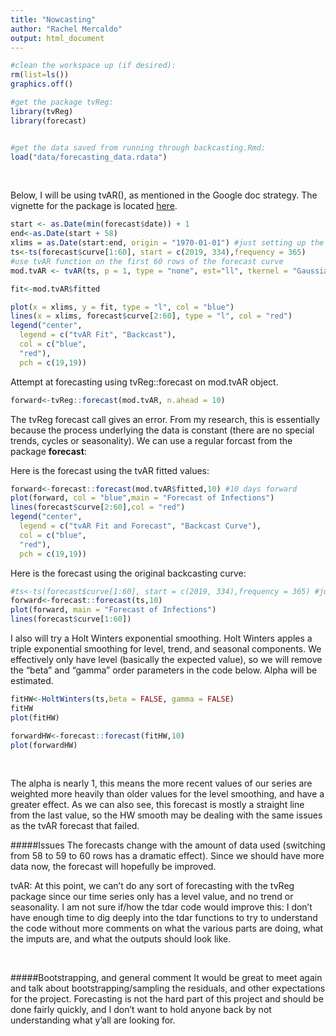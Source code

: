 ---
title: "Nowcasting"
author: "Rachel Mercaldo"
output: html_document
---

```{r cleanup packages data}
#clean the workspace up (if desired):
rm(list=ls())
graphics.off()

#get the package tvReg:
library(tvReg)
library(forecast)


#get the data saved from running through backcasting.Rmd:
load("data/forecasting_data.rdata")

```
\  

Below, I will be using tvAR(), as mentioned in the Google doc strategy. The vignette for the package is located [here](https://icasas.github.io/tvReg/articles/tvReg.html#standard-usage-of-tvar). 


```{r tvAR}
start <- as.Date(min(forecast$date)) + 1
end<-as.Date(start + 58)
xlims = as.Date(start:end, origin = "1970-01-01") #just setting up the axes for the plot
ts<-ts(forecast$curve[1:60], start = c(2019, 334),frequency = 365)
#use tvAR function on the first 60 rows of the forecast curve
mod.tvAR <- tvAR(ts, p = 1, type = "none", est="ll", tkernel = "Gaussian")

fit<-mod.tvAR$fitted

plot(x = xlims, y = fit, type = "l", col = "blue")
lines(x = xlims, forecast$curve[2:60], type = "l", col = "red")
legend("center", 
  legend = c("tvAR Fit", "Backcast"), 
  col = c("blue", 
  "red"), 
  pch = c(19,19))
```


Attempt at forecasting using tvReg::forecast on mod.tvAR object. 

```{r, eval = F}
forward<-tvReg::forecast(mod.tvAR, n.ahead = 10)

```

The tvReg forecast call gives an error. From my research, this is essentially because the process underlying the data is constant (there are no special trends, cycles or seasonality).
We can use a regular forcast from the package **forecast**:

Here is the forecast using the tvAR fitted values:

```{r}

forward<-forecast::forecast(mod.tvAR$fitted,10) #10 days forward
plot(forward, col = "blue",main = "Forecast of Infections")
lines(forecast$curve[2:60],col = "red")
legend("center", 
  legend = c("tvAR Fit and Forecast", "Backcast Curve"), 
  col = c("blue", 
  "red"), 
  pch = c(19,19))

```

Here is the forecast using the original backcasting curve:

```{r}
#ts<-ts(forecast$curve[1:60], start = c(2019, 334),frequency = 365) #just a repeat on how ts was formed above
forward<-forecast::forecast(ts,10)
plot(forward, main = "Forecast of Infections")
lines(forecast$curve[1:60])
```

I also will try a Holt Winters exponential smoothing.
Holt Winters apples a triple exponential smoothing for level, trend, and seasonal components. We effectively only have level (basically the expected value), so we will remove the "beta" and "gamma" order parameters in the code below.
Alpha will be estimated. 
```{r}
fitHW<-HoltWinters(ts,beta = FALSE, gamma = FALSE)
fitHW
plot(fitHW)

forwardHW<-forecast::forecast(fitHW,10)
plot(forwardHW)
```
\  

The alpha is nearly 1, this means the more recent values of our series are weighted more heavily than older values for the level smoothing, and have a greater effect. As we can also see, this forecast is mostly a straight line from the last value, so the HW smooth may be dealing with the same issues as the tvAR forecast that failed.
\  


#####Issues
The forecasts change with the amount of data used (switching from 58 to 59 to 60 rows has a dramatic effect). Since we should have more data now, the forecast will hopefully be improved. 

tvAR: At this point, we can't do any sort of forecasting with the tvReg package since our time series only has a level value, and no trend or seasonality. I am not sure if/how the tdar code would improve this: I don't have enough time to dig deeply into the tdar functions to try to understand the code without more comments on what the various parts are doing, what the imputs are, and what the outputs should look like.

\  

#####Bootstrapping, and general comment
It would be great to meet again and talk about bootstrapping/sampling the residuals, and other expectations for the project. Forecasting is not the hard part of this project and should be done fairly quickly, and I don't want to hold anyone back by not understanding what y'all are looking for. 